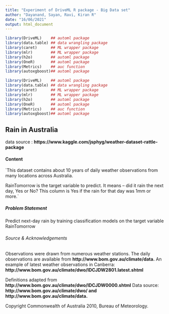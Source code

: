 ```yaml
---
title: "Experiment of DriveML R package - Big Data set"
author: "Dayanand, Sayan, Ravi, Kiran R"
date: "16/06/2021"
output: html_document
---
```


```r
library(DriveML)    ## automl package
library(data.table) ## data wrangling package
library(caret)      ## ML wrapper package
library(mlr)        ## ML wrapper package
library(h2o)        ## automl package
library(OneR)       ## automl package
library(Metrics)    ## auc function
library(autoxgboost)## automl package
```

```r
library(DriveML)    ## automl package
library(data.table) ## data wrangling package
library(caret)      ## ML wrapper package
library(mlr)        ## ML wrapper package
library(h2o)        ## automl package
library(OneR)       ## automl package
library(Metrics)    ## auc function
library(autoxgboost)## automl package
```

## Rain in Australia

data source : **https://www.kaggle.com/jsphyg/weather-dataset-rattle-package**

#### Content

`This dataset contains about 10 years of daily weather observations from many locations across Australia.

RainTomorrow is the target variable to predict. It means -- did it rain the next day, Yes or No? This column is Yes if the rain for that day was 1mm or more.`

##### Problem Statement

Predict next-day rain by training classification models on the target variable RainTomorrow

###### Source & Acknowledgements
Observations were drawn from numerous weather stations. The daily observations are available from **http://www.bom.gov.au/climate/data.**
An example of latest weather observations in Canberra: **http://www.bom.gov.au/climate/dwo/IDCJDW2801.latest.shtml**

Definitions adapted from **http://www.bom.gov.au/climate/dwo/IDCJDW0000.shtml**
Data source: **http://www.bom.gov.au/climate/dwo/ and http://www.bom.gov.au/climate/data.**

Copyright Commonwealth of Australia 2010, Bureau of Meteorology.
